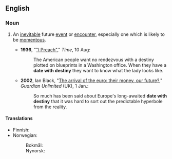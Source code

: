 ==English==

===Noun===
{{en-noun|head=[[date]] [[with]] [[destiny]]|dates with destiny}}

# {{idiomatic}} An [[inevitable]] future [[event]] or [[encounter]], especially one which is likely to be [[momentous]].
#* '''1936''', "[http://www.time.com/time/magazine/article/0,9171,762277,00.html "I Preach"]," ''Time'', 10 Aug:
#*: The American people want no rendezvous with a destiny plotted on blueprints in a Washington office. When they have a '''date with destiny''' they want to know what the lady looks like.
#* '''2002''', Ian Black, "[http://www.guardian.co.uk/euro/story/0,11306,626460,00.html The arrival of the euro: their money, our future?]," ''Guardian Unlimited'' (UK), 1 Jan.:
#*: So much has been said about Europe's long-awaited '''date with destiny''' that it was hard to sort out the predictable hyperbole from the reality.

====Translations====
{{trans-top|inevitable event}}
* Finnish: {{t-|fi|kohtalonhetki}}
* Norwegian:
*: Bokmål: {{t-|nb|skjebnemøte|n}}
*: Nynorsk: {{t-|nn|skjebnemøte|n}}
{{trans-mid}}
{{trans-bottom}}
